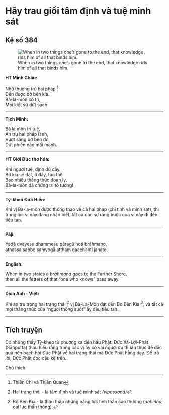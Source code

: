 # Hãy trau giồi tâm định và tuệ minh sát {- #hay-trau-doi-tam-dinh-va-tue-minh-sat}

## Kệ số 384 {- #ke-so-384}

![When in two things one’s gone to the end, that knowledge rids him of all that binds him.](images/kinh-phap-cu-ke-so-384-dhammapada-verse-384.jpg){fig-align="center" .lightbox}

**HT Minh Châu:**

Nhờ thường trú hai pháp [^1]  
Ðến được bờ bên kia.  
Bà-la-môn có trí,  
Mọi kiết sử dứt sạch.  

<hr class="divider">

**Tịch Minh:**

Bà la môn trí tuệ,  
An trụ hai pháp lành,  
Vượt sang bờ bên đó,  
Dứt phiền não mối manh.  

<hr class="divider">

**HT Giới Đức thơ hóa:**

Khi người tuệ, định đủ đầy.  
Bờ kia sẽ đạt, ở đây, tức thì!  
Bao nhiêu thằng thúc đoạn ly,  
Bà-la-môn đã chứng tri tỏ tường!  

<hr class="divider">

**Tỳ-kheo Đức Hiền:**

Khi vị Bà-la-môn được thông thạo về cả hai pháp (chỉ tịnh và minh sát), thì trong lúc vị này đang nhận biết, tất cả các sự ràng buộc của vị này đi đến tiêu tan.  

<hr class="divider">

**Pāḷi:**

Yadā dvayesu dhammesu pāragū hoti brāhmaṇo,  
athassa sabbe saṃyogā atthaṃ gacchanti janato.  

<hr class="divider">

**English:**

When in two states a *brāhmaṇa* goes to the Farther Shore,  
then all the fetters of that "one who knows" pass away.  

<hr class="divider">

**Dịch Anh - Việt:**

Khi an trụ trong hai trạng thái [^2] vị Bà-La-Môn đạt đến Bờ Bên Kia [^3], và tất cả mọi thằng thúc của "người thông suốt" ấy đều tiêu tan.  

<hr class="divider">

## Tích truyện {- #tich-truyen}

Có những thầy Tỳ-kheo từ phương xa đến hầu Phật. Ðức Xá-Lợi-Phất (Sāriputta) thấu hiểu rằng trong các vị ấy có vài người đủ thuần thục để đắc quả nên bạch hỏi Ðức Phật về hai trạng thái mà Ðức Phật hằng dạy. Ðể trả lời, Ðức Phật đọc câu kệ trên.

Chú thích

[^1]: Thiền Chỉ và Thiền Quán

[^2]: Hai trạng thái - là tâm định và tuệ minh sát *(vipassanā)*

[^3]: Bờ Bên Kia - là thâu thập những năng lực tinh thần cao thượng (*abhiññā*, oai lực thần thông).
